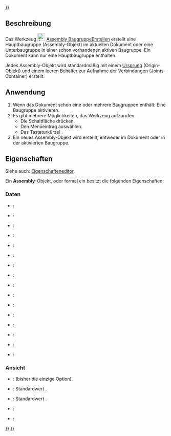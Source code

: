 <languages/>
{{UnfinishedDocu{{#translation:}}}}

{{Docnav/de
|
|[[Assembly_InsertLink/de|VerknüpfungEinfügen]]
|[[Assembly_Workbench/de|Assembly]]
|IconL=
|IconR=Assembly_InsertLink.svg
|IconC=Workbench_Assembly.svg
}}

{{GuiCommand/de
|Name=Assembly CreateAssembly
|Name/de=Assembly BaugruppeErstellen
|MenuLocation=Assembly → Neue Baugruppe
|Workbenches=[[Assembly_Workbench/de|Assembly]]
|Shortcut={{KEY|A}}
|Version=1.0
|SeeAlso=
}}

<span id="Description"></span>
==Beschreibung==

Das Werkzeug [[Image:Assembly_CreateAssembly.svg|24px]] [[Assembly_CreateAssembly/de|Assembly BaugruppeErstellen]] erstellt eine Hauptbaugruppe (Assembly-Objekt) im aktuellen Dokument oder eine Unterbaugruppe in einer schon vorhandenen aktiven Baugruppe. Ein Dokument kann nur eine Hauptbaugruppe enthalten.

Jedes Assembly-Objekt wird standardmäßig mit einem [[Part_CoordinateSystem/de|Ursprung]] (Origin-Objekt) und einem leeren Behälter zur Aufnahme der Verbindungen (Joints-Container) erstellt.

<span id="Usage"></span>
==Anwendung==

# Wenn das Dokument schon eine oder mehrere Baugruppen enthält: Eine Baugruppe aktivieren.
# Es gibt mehrere Möglichkeiten, das Werkzeug aufzurufen:
#* Die Schaltfläche {{Button|[[Image:Assembly_CreateAssembly.svg|16px]] [[Assembly_CreateAssembly/de|Neue Baugruppe]]}} drücken.
#* Den Menüeintrag {{MenuCommand|Assembly → [[Image:Assembly_CreateAssembly.svg|16px]] Neue Baugruppe}} auswählen.
#* Das Tastaturkürzel {{KEY|A}}.
# Ein neues Assembly-Objekt wird erstellt, entweder im Dokument oder in der aktivierten Baugruppe.

<span id="Properties"></span>
==Eigenschaften==

Siehe auch: [[Property_editor/de|Eigenschafteneditor]].

Ein '''Assembly'''-Objekt, oder formal ein {{Incode|Assembly::AssemblyObject}} besitzt die folgenden Eigenschaften:

<span id="Data"></span>
===Daten===

{{TitleProperty|Basis}}

* {{PropertyData/de|Type|String}}:
* {{PropertyData/de|Material|Link}}:
* {{PropertyData/de|Meta|Map|Hidden}}:
* {{PropertyData/de|Id|String}}:
* {{PropertyData/de|Uid|UUID|Hidden}}:
* {{PropertyData/de|License|String}}:
* {{PropertyData/de|License URL|String}}:
* {{PropertyData/de|Color|Color}}:
* {{PropertyData/de|Placement|Placement}}:
* {{PropertyData/de|Label|String}}:
* {{PropertyData/de|Label2|String|Hidden}}:
* {{PropertyData/de|Expression Engine|ExpressionEngine|Hidden}}:
* {{PropertyData/de|Visibility|Bool|Hidden}}:
* {{PropertyData/de|Origin|Link|Hidden}}:
* {{PropertyData/de|Group|LinkList}}:
* {{PropertyData/de|_ Group Touched|Bool|Hidden}}:

<span id="View"></span>
===Ansicht===

{{TitleProperty|Display Options}}

* {{PropertyView/de|Display Mode|Enumeration}}: {{value|Group}} (bisher die einzige Option).
* {{PropertyView/de|Show In Tree|Bool}}: Standardwert {{value|true}}.
* {{PropertyView/de|Visibility|Bool}}: Standardwert {{value|true}}.

{{TitleProperty|Selection}}

* {{PropertyView/de|On Top When Selected|Enumeration}}:
* {{PropertyView/de|Selection Style|Enumeration}}:


{{Docnav/de
|
|[[Assembly_InsertLink/de|VerknüpfungEinfügen]]
|[[Assembly_Workbench/de|Assembly]]
|IconL=
|IconR=Assembly_InsertLink.svg
|IconC=Workbench_Assembly.svg
}}

{{Assembly_Tools_navi{{#translation:}}}}
{{Userdocnavi{{#translation:}}}}